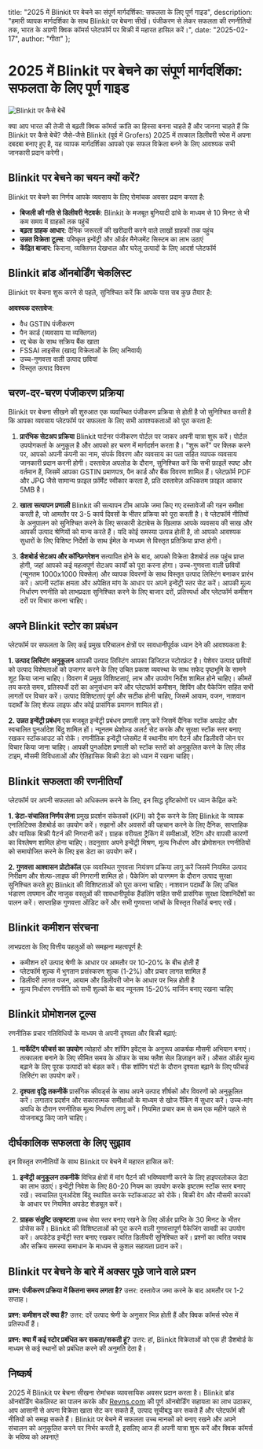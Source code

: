   title: "2025 में Blinkit पर बेचने का संपूर्ण मार्गदर्शिका: सफलता के लिए पूर्ण गाइड",
  description: "हमारी व्यापक मार्गदर्शिका के साथ Blinkit पर बेचना सीखें। पंजीकरण से लेकर सफलता की रणनीतियों तक, भारत के अग्रणी क्विक कॉमर्स प्लेटफॉर्म पर बिक्री में महारत हासिल करें।",
  date: "2025-02-17",
  author: "गीता"
};

# 2025 में Blinkit पर बेचने का संपूर्ण मार्गदर्शिका: सफलता के लिए पूर्ण गाइड

![Blinkit पर कैसे बेचें](/images/blog/how-to-sell-on-blinkit.jpeg)

क्या आप भारत की तेजी से बढ़ती क्विक कॉमर्स क्रांति का हिस्सा बनना चाहते हैं और जानना चाहते हैं कि Blinkit पर कैसे बेचें? जैसे-जैसे Blinkit (पूर्व में Grofers) 2025 में तत्काल डिलीवरी स्पेस में अपना दबदबा बनाए हुए है, यह व्यापक मार्गदर्शिका आपको एक सफल विक्रेता बनने के लिए आवश्यक सभी जानकारी प्रदान करेगी।

## Blinkit पर बेचने का चयन क्यों करें?

Blinkit पर बेचने का निर्णय आपके व्यवसाय के लिए रोमांचक अवसर प्रदान करता है:

* **बिजली की गति से डिलीवरी नेटवर्क**: Blinkit के मजबूत बुनियादी ढांचे के माध्यम से 10 मिनट से भी कम समय में ग्राहकों तक पहुंचें
* **बढ़ता ग्राहक आधार**: दैनिक जरूरतों की खरीदारी करने वाले लाखों ग्राहकों तक पहुंच
* **उन्नत विक्रेता टूल्स**: परिष्कृत इन्वेंट्री और ऑर्डर मैनेजमेंट सिस्टम का लाभ उठाएं
* **केंद्रित बाजार**: किराना, व्यक्तिगत देखभाल और घरेलू उत्पादों के लिए आदर्श प्लेटफॉर्म

## Blinkit ब्रांड ऑनबोर्डिंग चेकलिस्ट

Blinkit पर बेचना शुरू करने से पहले, सुनिश्चित करें कि आपके पास सब कुछ तैयार है:

**आवश्यक दस्तावेज**:
* वैध GSTIN पंजीकरण
* पैन कार्ड (व्यवसाय या व्यक्तिगत)
* रद्द चेक के साथ सक्रिय बैंक खाता
* FSSAI लाइसेंस (खाद्य विक्रेताओं के लिए अनिवार्य)
* उच्च-गुणवत्ता वाली उत्पाद छवियां
* विस्तृत उत्पाद विवरण

## चरण-दर-चरण पंजीकरण प्रक्रिया

Blinkit पर बेचना सीखने की शुरुआत एक व्यवस्थित पंजीकरण प्रक्रिया से होती है जो सुनिश्चित करती है कि आपका व्यवसाय प्लेटफॉर्म पर सफलता के लिए सभी आवश्यकताओं को पूरा करता है:

1. **प्रारंभिक सेटअप प्रक्रिया**
   Blinkit पार्टनर पंजीकरण पोर्टल पर जाकर अपनी यात्रा शुरू करें। पोर्टल उपयोगकर्ता के अनुकूल है और आपको हर चरण में मार्गदर्शन करता है। "शुरू करें" पर क्लिक करने पर, आपको अपनी कंपनी का नाम, संपर्क विवरण और व्यवसाय का पता सहित व्यापक व्यवसाय जानकारी प्रदान करनी होगी। दस्तावेज़ अपलोड के दौरान, सुनिश्चित करें कि सभी फ़ाइलें स्पष्ट और वर्तमान हैं, जिसमें आपका GSTIN प्रमाणपत्र, पैन कार्ड और बैंक विवरण शामिल हैं। प्लेटफ़ॉर्म PDF और JPG जैसे सामान्य फ़ाइल फ़ॉर्मेट स्वीकार करता है, प्रति दस्तावेज़ अधिकतम फ़ाइल आकार 5MB है।

2. **खाता सत्यापन प्रणाली**
   Blinkit की सत्यापन टीम आपके जमा किए गए दस्तावेजों की गहन समीक्षा करती है, जो आमतौर पर 3-5 कार्य दिवसों के भीतर प्रक्रिया को पूरा करती है। वे प्लेटफॉर्म नीतियों के अनुपालन को सुनिश्चित करने के लिए सरकारी डेटाबेस के खिलाफ आपके व्यवसाय की साख और आपकी उत्पाद श्रेणियों को मान्य करते हैं। यदि कोई समस्या उत्पन्न होती है, तो आपको आवश्यक सुधारों के लिए विशिष्ट निर्देशों के साथ ईमेल के माध्यम से विस्तृत प्रतिक्रिया प्राप्त होगी।

3. **डैशबोर्ड सेटअप और कॉन्फ़िगरेशन**
   सत्यापित होने के बाद, आपको विक्रेता डैशबोर्ड तक पहुंच प्राप्त होगी, जहां आपको कई महत्वपूर्ण सेटअप कार्यों को पूरा करना होगा। उच्च-गुणवत्ता वाली छवियों (न्यूनतम 1000x1000 पिक्सेल) और व्यापक विवरणों के साथ विस्तृत उत्पाद लिस्टिंग बनाकर प्रारंभ करें। अपनी स्टॉक क्षमता और अपेक्षित मांग के आधार पर अपने इन्वेंट्री स्तर सेट करें। आपकी मूल्य निर्धारण रणनीति को लाभप्रदता सुनिश्चित करने के लिए बाजार दरों, प्रतिस्पर्धा और प्लेटफॉर्म कमीशन दरों पर विचार करना चाहिए।

## अपने Blinkit स्टोर का प्रबंधन

प्लेटफॉर्म पर सफलता के लिए कई प्रमुख परिचालन क्षेत्रों पर सावधानीपूर्वक ध्यान देने की आवश्यकता है:

**1. उत्पाद लिस्टिंग अनुकूलन**
आपकी उत्पाद लिस्टिंग आपका डिजिटल स्टोरफ्रंट है। पेशेवर उत्पाद छवियों को उत्पाद विशेषताओं को उजागर करने के लिए उचित प्रकाश व्यवस्था के साथ सफेद पृष्ठभूमि के सामने शूट किया जाना चाहिए। विवरण में प्रमुख विशिष्टताएं, लाभ और उपयोग निर्देश शामिल होने चाहिए। कीमतें तय करते समय, प्रतिस्पर्धी दरों का अनुसंधान करें और प्लेटफॉर्म कमीशन, शिपिंग और पैकेजिंग सहित सभी लागतों पर विचार करें। उत्पाद विशिष्टताएं पूर्ण और सटीक होनी चाहिए, जिसमें आयाम, वजन, नाशवान पदार्थों के लिए शेल्फ लाइफ और कोई प्रासंगिक प्रमाणन शामिल हों।

**2. उन्नत इन्वेंट्री प्रबंधन**
एक मजबूत इन्वेंट्री प्रबंधन प्रणाली लागू करें जिसमें दैनिक स्टॉक अपडेट और स्वचालित पुनर्आदेश बिंदु शामिल हों। न्यूनतम थ्रेशोल्ड अलर्ट सेट करके और सुरक्षा स्टॉक स्तर बनाए रखकर स्टॉकआउट को रोकें। रणनीतिक इन्वेंट्री प्लेसमेंट में स्थानीय मांग पैटर्न और डिलीवरी जोन पर विचार किया जाना चाहिए। आपकी पुनर्आदेश प्रणाली को स्टॉक स्तरों को अनुकूलित करने के लिए लीड टाइम, मौसमी विविधताओं और ऐतिहासिक बिक्री डेटा को ध्यान में रखना चाहिए।

## Blinkit सफलता की रणनीतियाँ

प्लेटफॉर्म पर अपनी सफलता को अधिकतम करने के लिए, इन सिद्ध दृष्टिकोणों पर ध्यान केंद्रित करें:

**1. डेटा-संचालित निर्णय लेना**
प्रमुख प्रदर्शन संकेतकों (KPI) को ट्रैक करने के लिए Blinkit के व्यापक एनालिटिक्स डैशबोर्ड का उपयोग करें। रुझानों और अवसरों की पहचान करने के लिए दैनिक, साप्ताहिक और मासिक बिक्री पैटर्न की निगरानी करें। ग्राहक वरीयता ट्रैकिंग में समीक्षाओं, रेटिंग और वापसी कारणों का विश्लेषण शामिल होना चाहिए। तदनुसार अपने इन्वेंट्री मिश्रण, मूल्य निर्धारण और प्रोमोशनल रणनीतियों को समायोजित करने के लिए इस डेटा का उपयोग करें।

**2. गुणवत्ता आश्वासन प्रोटोकॉल**
एक व्यवस्थित गुणवत्ता नियंत्रण प्रक्रिया लागू करें जिसमें नियमित उत्पाद निरीक्षण और शेल्फ-लाइफ की निगरानी शामिल हो। पैकेजिंग को पारगमन के दौरान उत्पाद सुरक्षा सुनिश्चित करते हुए Blinkit की विशिष्टताओं को पूरा करना चाहिए। नाशवान पदार्थों के लिए उचित भंडारण तापमान और नाजुक वस्तुओं की सावधानीपूर्वक हैंडलिंग सहित सभी प्रासंगिक सुरक्षा दिशानिर्देशों का पालन करें। साप्ताहिक गुणवत्ता ऑडिट करें और सभी गुणवत्ता जांचों के विस्तृत रिकॉर्ड बनाए रखें।

## Blinkit कमीशन संरचना

लाभप्रदता के लिए वित्तीय पहलुओं को समझना महत्वपूर्ण है:

* कमीशन दरें उत्पाद श्रेणी के आधार पर आमतौर पर 10-20% के बीच होती हैं
* प्लेटफॉर्म शुल्क में भुगतान प्रसंस्करण शुल्क (1-2%) और प्रचार लागत शामिल हैं
* डिलीवरी लागत वजन, आयाम और डिलीवरी जोन के आधार पर भिन्न होती है
* मूल्य निर्धारण रणनीति को सभी शुल्कों के बाद न्यूनतम 15-20% मार्जिन बनाए रखना चाहिए

## Blinkit प्रोमोशनल टूल्स

रणनीतिक प्रचार गतिविधियों के माध्यम से अपनी दृश्यता और बिक्री बढ़ाएं:

1. **मार्केटिंग फीचर्स का उपयोग**
   त्योहारों और शॉपिंग इवेंट्स के अनुरूप आकर्षक मौसमी अभियान बनाएं। तत्कालता बनाने के लिए सीमित समय के ऑफर के साथ फ्लैश सेल डिज़ाइन करें। औसत ऑर्डर मूल्य बढ़ाने के लिए पूरक उत्पादों को बंडल करें। पीक शॉपिंग घंटों के दौरान दृश्यता बढ़ाने के लिए फीचर्ड लिस्टिंग का उपयोग करें।

2. **दृश्यता वृद्धि तकनीकें**
   प्रासंगिक कीवर्ड्स के साथ अपने उत्पाद शीर्षकों और विवरणों को अनुकूलित करें। लगातार प्रदर्शन और सकारात्मक समीक्षाओं के माध्यम से खोज रैंकिंग में सुधार करें। उच्च-मांग अवधि के दौरान रणनीतिक मूल्य निर्धारण लागू करें। नियमित प्रचार कम से कम एक महीने पहले से योजनाबद्ध किए जाने चाहिए।

## दीर्घकालिक सफलता के लिए सुझाव

इन विस्तृत रणनीतियों के साथ Blinkit पर बेचने में महारत हासिल करें:

1. **इन्वेंट्री अनुकूलन तकनीकें**
   विभिन्न क्षेत्रों में मांग पैटर्न की भविष्यवाणी करने के लिए हाइपरलोकल डेटा का लाभ उठाएं। इन्वेंट्री निवेश के लिए 80-20 नियम का उपयोग करके इष्टतम स्टॉक स्तर बनाए रखें। स्वचालित पुनर्आदेश बिंदु स्थापित करके स्टॉकआउट को रोकें। बिक्री वेग और मौसमी कारकों के आधार पर नियमित अपडेट शेड्यूल करें।

2. **ग्राहक संतुष्टि उत्कृष्टता**
   उच्च सेवा स्तर बनाए रखने के लिए ऑर्डर प्राप्ति के 30 मिनट के भीतर प्रोसेस करें। Blinkit की विशिष्टताओं को पूरा करने वाली गुणवत्तापूर्ण पैकेजिंग सामग्री का उपयोग करें। अपडेटेड इन्वेंट्री स्तर बनाए रखकर त्वरित डिलीवरी सुनिश्चित करें। प्रश्नों का त्वरित जवाब और सक्रिय समस्या समाधान के माध्यम से कुशल सहायता प्रदान करें।

## Blinkit पर बेचने के बारे में अक्सर पूछे जाने वाले प्रश्न

**प्रश्न: पंजीकरण प्रक्रिया में कितना समय लगता है?**
उत्तर: दस्तावेज जमा करने के बाद आमतौर पर 1-2 सप्ताह।

**प्रश्न: कमीशन दरें क्या हैं?**
उत्तर: दरें उत्पाद श्रेणी के अनुसार भिन्न होती हैं और क्विक कॉमर्स स्पेस में प्रतिस्पर्धी हैं।

**प्रश्न: क्या मैं कई स्टोर प्रबंधित कर सकता/सकती हूं?**
उत्तर: हां, Blinkit विक्रेताओं को एक ही डैशबोर्ड के माध्यम से कई स्थानों को प्रबंधित करने की अनुमति देता है।

## निष्कर्ष

2025 में Blinkit पर बेचना सीखना रोमांचक व्यावसायिक अवसर प्रदान करता है। Blinkit ब्रांड ऑनबोर्डिंग चेकलिस्ट का पालन करके और [Revns.com](https://www.revns.com/demo) की पूर्ण ऑनबोर्डिंग सहायता का लाभ उठाकर, आप आसानी से अपना विक्रेता खाता सेट कर सकते हैं, उत्पाद सूचीबद्ध कर सकते हैं और प्लेटफॉर्म की नीतियों को समझ सकते हैं। Blinkit पर बेचने में सफलता उच्च मानकों को बनाए रखने और अपने संचालन को अनुकूलित करने पर निर्भर करती है, इसलिए आज ही अपनी यात्रा शुरू करें और क्विक कॉमर्स के भविष्य को अपनाएं!
